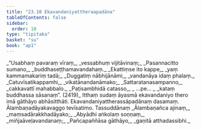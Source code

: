 ```yaml
---
title: "23.10 Ekavandaniyattheraapadāna"
tableOfContents: false
sidebar:
  order: 10
type: "tipitaka"
basket: "su"
book: "ap1"
---
```



<DynamicBreadcrumb />

<Division number="48" book="ap1" bookNo="20" page="244">

<Paragraph number="2964" type="verses" book="ap1">
_“Usabhaṃ pavaraṃ vīraṃ,_  
_vessabhuṃ vijitāvinaṃ;_  
_Pasannacitto sumano,_  
_buddhaseṭṭhamavandahaṃ._  

</Paragraph>

</Division>
<Division number="49" book="ap1" bookNo="20" page="244">

<Paragraph number="2965" type="verses" book="ap1">
_Ekattiṃse ito kappe,_  
_yaṃ kammamakariṃ tadā;_  
_Duggatiṃ nābhijānāmi,_  
_vandanāya idaṃ phalaṃ._  

</Paragraph>

</Division>
<Division number="50" book="ap1" bookNo="20" page="244">

<Paragraph number="2966" type="verses" book="ap1">
_Catuvīsatikappamhi,_  
_vikatānandanāmako;_  
_Sattaratanasampanno,_  
_cakkavattī mahabbalo._  

</Paragraph>

</Division>
<Division number="51" book="ap1" bookNo="20" page="244">

<Paragraph number="2967" type="verses" book="ap1">
_Paṭisambhidā catasso,_  
_ …pe… _  
_kataṃ buddhassa sāsanaṃ”. (2419)_  

</Paragraph>

<Paragraph number="2968" book="ap1">
Itthaṃ sudaṃ āyasmā ekavandaniyo thero imā gāthāyo abhāsitthāti.

</Paragraph>
</Division>

<Paragraph number="2969" type="center" book="ap1">
Ekavandaniyattherassāpadānaṃ dasamaṃ.



</Paragraph>

<Paragraph number="2970" type="center" book="ap1">
Ālambaṇadāyakavaggo tevīsatimo.



</Paragraph>

<Paragraph number="2971" type="center" book="ap1">
Tassuddānaṃ


</Paragraph>

<Paragraph number="2972" type="verses" book="ap1">
_Ālambaṇañca ajinaṃ,_  
_maṃsadārakkhadāyako;_  
_Abyādhi aṅkolaṃ soṇṇaṃ,_  
_miñjaāveḷavandanaṃ;_  
_Pañcapaññāsa gāthāyo,_  
_gaṇitā atthadassibhi._
</Paragraph>